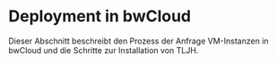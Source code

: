# Deployment in bwCloud

Dieser Abschnitt beschreibt den Prozess der Anfrage VM-Instanzen in bwCloud und die Schritte zur Installation von TLJH.

